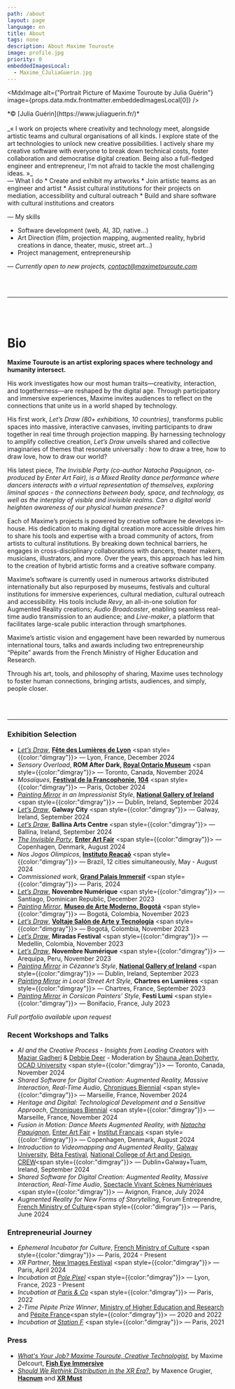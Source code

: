 ```yaml
---
path: /about
layout: page
language: en
title: About
tags: none
description: About Maxime Touroute
image: profile.jpg
priority: 0
embeddedImagesLocal:
  - Maxime_CJuliaGuerin.jpg
---
```


<MdxImage alt={"Portrait Picture of Maxime Touroute by Julia Guérin"} image={props.data.mdx.frontmatter.embeddedImagesLocal[0]} />
<div style={{color: "dimgray", margin: "auto", textAlign: "center", fontSize: "0.8rem"}}>*© [Julia Guérin](https://www.juliaguerin.fr/)*</div>


<br/>
_« I work on projects where creativity and technology meet, alongside artistic teams and cultural organisations of all kinds. I explore state of the art technologies to unlock new creative possibilities. I actively share my creative software with everyone to break down technical costs, foster collaboration and democratise digital creation. Being also a full-fledged engineer and entrepreneur, I'm not afraid to tackle the most challenging ideas. »_
<br />
— What I do
* Create and exhibit my artworks
* Join artistic teams as an engineer and artist
* Assist cultural institutions for their projects on mediation, accessibility and cultural outreach
* Build and share software with cultural institutions and creators

— My skills
* Software development (web, AI, 3D, native...)
* Art Direction (film, projection mapping, augmented reality, hybrid creations in dance, theater, music, street art...)
* Project management, entrepreneurship

*— Currently open to new projects, [contact@maximetouroute.com](mailto:contact@maximetouroute.com)*

<br />
<br />

___

<br />
<br />

# Bio 

__Maxime Touroute is an artist exploring spaces where technology and humanity intersect.__

His work investigates how our most human traits—creativity, interaction, and togetherness—are reshaped by the digital age. Through participatory and immersive experiences, Maxime invites audiences to reflect on the connections that unite us in a world shaped by technology.

His first work, *Let’s Draw* *(80+ exhibitions, 10 countries)*, transforms public spaces into massive, interactive canvases, inviting participants to draw together in real time through projection mapping. By harnessing technology to amplify collective creation, *Let’s Draw* unveils shared and collective imaginaries of themes that resonate universally : how to draw a tree, how to draw love, how to draw our world?

His latest piece, *The Invisible Party (co-author Natacha Paquignon, co-produced by Enter Art Fair), is a Mixed Reality dance performance where dancers interacts with a virtual representation of themselves, exploring liminal spaces - the connections between body, space, and technology, as well as the interplay of visible and invisible realms. Can a digital world heighten awareness of our physical human presence?*

Each of Maxime’s projects is powered by creative software he develops in-house. His dedication to making digital creation more accessible drives him to share his tools and expertise with a broad community of actors, from artists to cultural institutions. By breaking down technical barriers, he engages in cross-disciplinary collaborations with dancers, theater makers, musicians, illustrators, and more. Over the years, this approach has led him to the creation of hybrid artistic forms and a creative software company.

Maxime’s software is currently used in numerous artworks distributed internationally but also repurposed by museums, festivals and cultural institutions for immersive experiences, cultural mediation, cultural outreach and accessibility. His tools include *Revy*, an all-in-one solution for Augmented Reality creations; *Audio Broadcaster*, enabling seamless real-time audio transmission to an audience; and *Live-maker*, a platform that facilitates large-scale public interaction through smartphones.

Maxime’s artistic vision and engagement have been rewarded by numerous international tours, talks and awards including two entrepreneurship “Pépite” awards from the French Ministry of Higher Education and Research.

Through his art, tools, and philosophy of sharing, Maxime uses technology to foster human connections, bringing artists, audiences, and simply, people closer.

<br />
<br />

---
  
### Exhibition Selection

- _[Let’s Draw](/livedrawing#content)_, **[Fête des Lumières de Lyon](https://www.fetedeslumieres.lyon.fr/fr)** <span style={{color:"dimgray"}}> — Lyon, France, December 2024</span>
- _Sensory Overload_, **ROM After Dark, [Royal Ontario Museum](https://www.rom.on.ca/)** <span style={{color:"dimgray"}}> — Toronto, Canada, November 2024</span>
- _Mosaïques_, **[Festival de la Francophonie](https://francophonie2024.gouv.fr/refaire-le-monde-le-festival-de-la-francophonie/index.html), [104](https://www.104.fr/)** <span style={{color:"dimgray"}}> — Paris, October 2024</span>
- _[Painting Mirror](/painting-mirror#content) in an Impressionist Style_, **[National Gallery of Ireland](https://www.nationalgallery.ie/)** <span style={{color:"dimgray"}}> — Dublin, Ireland, September 2024</span>
- _[Let’s Draw](/livedrawing#content)_, **Galway City** <span style={{color:"dimgray"}}> — Galway, Ireland, September 2024</span>
- _[Let’s Draw](/livedrawing#content)_, **Ballina Arts Centre** <span style={{color:"dimgray"}}> — Ballina, Ireland, September 2024</span>
- _[The Invisible Party](/the-invisible-party#content)_, **[Enter Art Fair](https://www.enterartfair.com/)** <span style={{color:"dimgray"}}> — Copenhagen, Denmark, August 2024</span>
- _Nos Jogos Olimpicos_, **[Instituto Reaçaō](https://institutoreacao.org.br/)** <span style={{color:"dimgray"}}> — Brazil, 12 cities simultaneously, May - August 2024</span>
- _Commissioned work_, **[Grand Palais Immersif](https://grandpalais-immersif.fr/)** <span style={{color:"dimgray"}}> — Paris, 2024</span>
- _[Let’s Draw](/livedrawing#content)_, **Novembre Numérique** <span style={{color:"dimgray"}}> — Santiago, Dominican Republic, December 2023</span>
- _[Painting Mirror](/painting-mirror#content)_, **[Museo de Arte Moderno, Bogotá](https://www.mambogota.com/en/)** <span style={{color:"dimgray"}}> — Bogotá, Colombia, November 2023</span>
- _[Let’s Draw](/livedrawing#content)_, **[Voltaje Salón de Arte y Tecnología](https://voltaje.co/)** <span style={{color:"dimgray"}}> — Bogotá, Colombia, November 2023</span>
- _[Let’s Draw](/livedrawing#content)_, **Miradas Festival** <span style={{color:"dimgray"}}> — Medellín, Colombia, November 2023</span>
- _[Let’s Draw](/livedrawing#content)_, **Novembre Numérique** <span style={{color:"dimgray"}}> — Arequipa, Peru, November 2023</span>
- _[Painting Mirror](/painting-mirror#content) in Cézanne’s Style_, **[National Gallery of Ireland](https://www.nationalgallery.ie/)** <span style={{color:"dimgray"}}> — Dublin, Ireland, September 2023</span>
- _[Painting Mirror](/painting-mirror#content) in Local Street Art Style_, **Chartres en Lumières** <span style={{color:"dimgray"}}> — Chartres, France, September 2023</span>
- _[Painting Mirror](/painting-mirror#content) in Corsican Painters’ Style_, **Festi Lumi** <span style={{color:"dimgray"}}> — Bonifacio, France, July 2023</span>

_Full portfolio available upon request_

### Recent Workshops and Talks

- _AI and the Creative Process - Insights from Leading Creators_ with [Maziar Gadheri](https://maziart.ca/) & [Debbie Deer](https://www.debbiedeerproductions.com/) - Moderation by [Shauna Jean Doherty](https://www.shaunajeandoherty.com/), [OCAD University](https://www.ocadu.ca/) <span style={{color:"dimgray"}}> — Toronto, Canada, November 2024</span> 
- _Shared Software for Digital Creation: Augmented Reality, Massive Interaction, Real-Time Audio_, [Chroniques Biennial](https://chroniques.org/rendez-vous/biennale-2024/) <span style={{color:"dimgray"}}> — Marseille, France, November 2024</span>
- _Heritage and Digital: Technological Development and a Sensitive Approach_, [Chroniques Biennial](https://chroniques.org/rendez-vous/biennale-2024/) <span style={{color:"dimgray"}}> — Marseille, France, November 2024</span> 
- _Fusion in Motion: Dance Meets Augmented Reality, with [Natacha Paquignon](https://natachapaquignon.com)_, [Enter Art Fair](https://www.enterartfair.com/) + [Institut Français](https://institutfrancais.dk/fr) <span style={{color:"dimgray"}}> — Copenhagen, Denmark, August 2024</span> 
- _Introduction to Videomapping and Augmented Reality_, [Galway University](https://www.universityofgalway.ie/), [Bêta Festival](https://betafestival.ie/), [National College of Art and Design](https://www.ncad.ie/), [CREW](https://crewdigital.ie/)<span style={{color:"dimgray"}}> — Dublin+Galway+Tuam, Ireland, September 2024</span> 
- _Shared Software for Digital Creation: Augmented Reality, Massive Interaction, Real-Time Audio_, [Spectacle Vivant Scènes Numériques](https://spectaclevivant-scenesnumeriques.fr/) <span style={{color:"dimgray"}}> — Avignon, France, July 2024</span>
- _Augmented Reality for New Forms of Storytelling_, Forum Entreprendre, [French Ministry of Culture](https://www.culture.gouv.fr/)<span style={{color:"dimgray"}}> — Paris, June 2024</span> 

### Entrepreneurial Journey

- _Ephemeral Incubator for Culture_, [French Ministry of Culture](https://www.culture.gouv.fr/) <span style={{color:"dimgray"}}> — Paris, 2024 - Present</span> 
- _XR Partner_, [New Images Festival](https://newimages-hub.com/en/)  <span style={{color:"dimgray"}}> — Paris, April 2024</span> 
- _Incubation at [Pole Pixel](https://polepixel.fr/)_  <span style={{color:"dimgray"}}> — Lyon, France, 2023 - Present</span> 
- _Incubation at [Paris & Co](https://www.parisandco.com/)_ <span style={{color:"dimgray"}}> — Paris, 2022</span> 
- _2-Time Pépite Prize Winner_, [Ministry of Higher Education and Research](https://www.enseignementsup-recherche.gouv.fr/fr) and [Pépite France](https://www.pepite-france.fr/)<span style={{color:"dimgray"}}> — 2020 and 2022</span> 
- _Incubation at [Station F](https://stationf.co/)_ <span style={{color:"dimgray"}}> — Paris, 2021</span> 

### Press

- _[What's Your Job? Maxime Touroute, Creative Technologist](https://fisheyeimmersive.com/article/cest-quoi-ton-job-maxime-touroute-creative-technologist/)_, by Maxime Delcourt, **[Fish Eye Immersive](https://fisheyeimmersive.com/)**
- _[Should We Rethink Distribution in the XR Era?](https://hacnum.org/hacnumedia/faut-il-repenser-la-diffusion-a-lheure-de-la-xr/)_, by Maxence Grugier, **[Hacnum](https://hacnum.org/)** and **[XR Must](https://xrmust.com/)**

